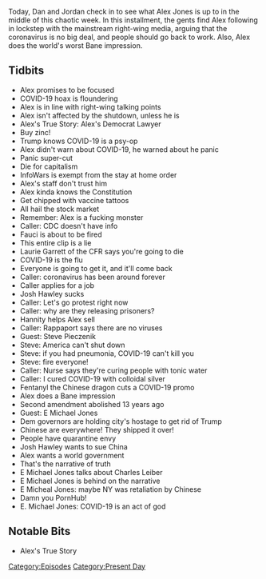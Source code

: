 {{DEFAULTSORT:
    #_EPISODE_0412:March 24-25, 2020
}}{{Episode
    | title             = March 24-25, 2020
    | caption           = [https://knowledgefight.libsyn.com/knowledge-fight-march-24-25-2020 Listen to this episode on Libsyn]
    | episodeNumber     = 412
    | length            = 02:11:59
    | airDate           = March 27, 2020
    | coverageStartDate = March 24, 2020
    | coverageEndDate   = March 25, 2020
    | episodeType       = [[:Category:Present Day|Present Day]]
    | appearance        = [[Anthony Fauci]], [[Laurie Garrett]], [[Josh Hawley]], [[Sean Hannity]], [[John Rappaport]], [[Steve Pieczenik]], [[E. Michael Jones]], [[Charles Leiber]]
    | previousEpisode   = [[411: Jordan Takes The Wheel 3]]
    | nextEpisode       = [[413: March 27, 2020]]
}}

{{Stub}}

Today, Dan and Jordan check in to see what Alex Jones is up to in the middle of this chaotic week. In this installment, the gents find Alex following in lockstep with the mainstream right-wing media, arguing that the coronavirus is no big deal, and people should go back to work. Also, Alex does the world's worst Bane impression.

==Tidbits==

*Alex promises to be focused
*COVID-19 hoax is floundering
*Alex is in line with right-wing talking points
*Alex isn't affected by the shutdown, unless he is
*Alex's True Story: Alex's Democrat Lawyer
*Buy zinc!
*Trump knows COVID-19 is a psy-op
*Alex didn't warn about COVID-19, he warned about he panic
*Panic super-cut
*Die for capitalism
*InfoWars is exempt from the stay at home order
*Alex's staff don't trust him
*Alex kinda knows the Constitution
*Get chipped with vaccine tattoos
*All hail the stock market
*Remember: Alex is a fucking monster
*Caller: CDC doesn't have info
*Fauci is about to be fired
*This entire clip is a lie
*Laurie Garrett of the CFR says you're going to die
*COVID-19 is the flu
*Everyone is going to get it, and it'll come back
*Caller: coronavirus has been around forever
*Caller applies for a job
*Josh Hawley sucks
*Caller: Let's go protest right now
*Caller: why are they releasing prisoners?
*Hannity helps Alex sell
*Caller: Rappaport says there are no viruses
*Guest: Steve Pieczenik
*Steve: America can't shut down
*Steve: if you had pneumonia, COVID-19 can't kill you
*Steve: fire everyone!
*Caller: Nurse says they're curing people with tonic water
*Caller: I cured COVID-19 with colloidal silver
*Fentanyl the Chinese dragon cuts a COVID-19 promo
*Alex does a Bane impression
*Second amendment abolished 13 years ago
*Guest: E Michael Jones
*Dem governors are holding city's hostage to get rid of Trump
*Chinese are everywhere! They shipped it over!
*People have quarantine envy
*Josh Hawley wants to sue China
*Alex wants a world government
*That's the narrative of truth
*E Michael Jones talks about Charles Leiber
*E Michael Jones is behind on the narrative
*E Micheal Jones: maybe NY was retaliation by Chinese
*Damn you PornHub!
*E. Michael Jones: COVID-19 is an act of god

==Notable Bits==

*Alex's True Story

[[Category:Episodes]]
[[Category:Present Day]]